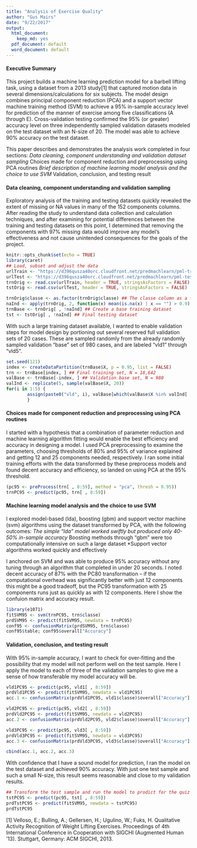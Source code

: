 ```yaml
---
title: "Analysis of Exercise Quality"
author: "Gus Mairs"
date: "9/22/2017"
output:
  html_document:
    keep_md: yes
  pdf_document: default
  word_document: default
---
```


#### Executive Summary
This project builds a machine learning prediction model for a barbell lifting task, using a dataset from a 2013 study[1] that captured motion data in several dimensions/calculations for six subjects. The model design combines principal component reduction (PCA) and a support vector machine training method (SVM) to achieve a 95% in-sample accuracy level for prediction of the manner of exercise among five classifications (A through E). Cross-validation testing confirmed the 95% (or greater) accuracy level on three independently sampled validation datasets modeled on the test dataset with an N-size of 20. The model was able to achieve 90% accuracy on the test dataset.

This paper describes and demonstrates the analysis work completed in four sections:
*Data cleaning, component understanding and validation dataset sampling
*Choices made for component reduction and preprocessing using PCA routines
*Brief description of machine learning model analysis and the choice to use SVM
*Validation, conclusion, and testing result

#### Data cleaning, component understanding and validation sampling
Exploratory analysis of the training and testing datasets quickly revealed the extent of missing or NA values in many of the 152 components columns. After reading the study to understand data collection and calculation techniques, and after examining for potential differences between the training and testing datasets on this point, I determined that removing the components with 97% missing data would improve any model's effectiveness and not cause unintended consequences for the goals of the project.
```r
knitr::opts_chunk$set(echo = TRUE)
library(caret)
## Load, subset and adjust the data 
urlTrain <- "https://d396qusza40orc.cloudfront.net/predmachlearn/pml-training.csv"
urlTest <- "https://d396qusza40orc.cloudfront.net/predmachlearn/pml-testing.csv"
trnOrig <- read.csv(urlTrain, header = TRUE, stringsAsFactors = FALSE)
tstOrig <- read.csv(urlTest, header = TRUE, stringsAsFactors = FALSE)
```

```r
trnOrig$classe <- as.factor(trnOrig$classe) ## The classe column as a factor
naInd <- apply(trnOrig, 2, function(x) mean(is.na(x) | x == "") > 0.9) ## Index of NA columns
trnBase <- trnOrig[ , !naInd] ## Create a base training dataset
tst <- tstOrig[ , !naInd] ## Final testing dataset
```
With such a large training dataset available, I wanted to enable validation steps for model design by portioning out several reserved full validation sets of 20 cases. These are sampled randomly from the already randomly sampled validation "base" set of 980 cases, and are labeled "vld1" through "vld5".
```r
set.seed(121)
index <- createDataPartition(trnBase$X, p = 0.95, list = FALSE)
trn <- trnBase[index, ] ## Final training set, N = 18,642
valBase <- trnBase[-index, ] ## Validation base set, N = 980
valInd <- replicate(5, sample(valBase$X, 20))
for(i in 1:5) {
        assign(paste0("vld", i), valBase[which(valBase$X %in% valInd[ , i]), ])
        }
```

#### Choices made for component reduction and preprocessing using PCA routines
I started with a hypothesis that a combination of parameter reduction and machine learning algorithm fitting would enable the best efficiency and accuracy in designing a model. I used PCA preprocessing to examine the parameters, choosing thresholds of 80% and 95% of variance explained and getting 12 and 25 components needed, respectively. I ran some initial training efforts with the data transformed by these preprocess models and found decent accuracy and efficiency, so landed on using PCA at the 95% threshold.

```r
(pc95 <- preProcess(trn[ , 8:59], method = "pca", thresh = 0.95))
trnPC95 <- predict(pc95, trn[ , 8:59])
```

#### Machine learning model analysis and the choice to use SVM
I explored model-based (lda), boosting (gbm) and support vector machine (svm) algorithms using the dataset transformed by PCA, with the following outcomes:
*The simple "lda" model worked swiftly but produced only 40-50% in-sample accuracy
*Boosting methods through "gbm" were too computationally intensive on such a large dataset
*Support vector algorithms worked quickly and effectively

I anchored on SVM and was able to produce 95% accuracy without any tuning through an algorithm that completed in under 20 seconds. I noted decent accuracy of 87% with the PC80 transformation -- if the computational overhead was significantly better with just 12 components this might be a good tradeoff, but the PC95 transformation with 25 components runs just as quickly as with 12 components. Here I show the confuion matrix and accuracy result.
```r
library(e1071)
fitSVM95 <- svm(trnPC95, trn$classe)
prdSVM95 <- predict(fitSVM95, newdata = trnPC95)
conf95 <- confusionMatrix(prdSVM95, trn$classe)
conf95$table; conf95$overall["Accuracy"]
```
#### Validation, conclusion, and testing result
With 95% in-sample accuracy, I want to check for over-fitting and the possibility that my model will not perform well on the test sample. Here I apply the model to each of three of the validation samples to give me a sense of how transferable my model accuracy will be.
```r
vld1PC95 <- predict(pc95, vld1[ , 8:59])
prdVld1PC95 <- predict(fitSVM95, newdata = vld1PC95)
acc.1 <- confusionMatrix(prdVld1PC95, vld1$classe)$overall["Accuracy"]
```
```r
vld2PC95 <- predict(pc95, vld2[ , 8:59])
prdVld2PC95 <- predict(fitSVM95, newdata = vld2PC95)
acc.2 <- confusionMatrix(prdVld2PC95, vld2$classe)$overall["Accuracy"]

vld3PC95 <- predict(pc95, vld3[ , 8:59])
prdVld3PC95 <- predict(fitSVM95, newdata = vld3PC95)
acc.3 <- confusionMatrix(prdVld3PC95, vld3$classe)$overall["Accuracy"]
```
```r
cbind(acc.1, acc.2, acc.3)
```
With confidence that I have a sound model for prediction, I ran the model on the test dataset and achieved 90% accuracy. With just one test sample and such a small N-size, this result seems reasonable and close to my validation results. 
```r
## Transform the test sample and run the model to prodict for the quiz
tstPC95 <- predict(pc95, tst[ , 8:59])
prdTstPC95 <- predict(fitSVM95, newdata = tstPC95)
prdTstPC95
```

[1] Velloso, E.; Bulling, A.; Gellersen, H.; Ugulino, W.; Fuks, H. Qualitative Activity Recognition of Weight Lifting Exercises. Proceedings of 4th International Conference in Cooperation with SIGCHI (Augmented Human '13). Stuttgart, Germany: ACM SIGCHI, 2013.
